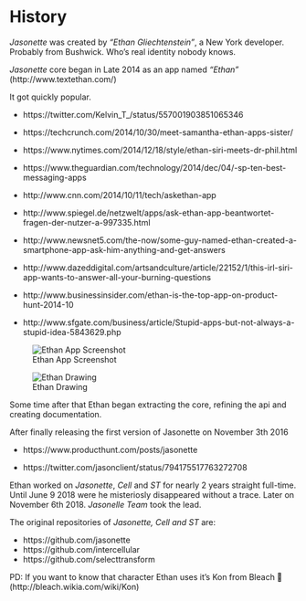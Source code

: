 # History

*Jasonette* was created by *"Ethan Gliechtenstein"*, a New York developer. Probably from Bushwick. Who's real identity nobody knows.

*Jasonette* core began in Late 2014 as an app named *"Ethan"*  (http://www.textethan.com/)

It got quickly popular.

- https://twitter.com/Kelvin_T_/status/557001903851065346

- https://techcrunch.com/2014/10/30/meet-samantha-ethan-apps-sister/

- https://www.nytimes.com/2014/12/18/style/ethan-siri-meets-dr-phil.html

- https://www.theguardian.com/technology/2014/dec/04/-sp-ten-best-messaging-apps

- http://www.cnn.com/2014/10/11/tech/askethan-app

- http://www.spiegel.de/netzwelt/apps/ask-ethan-app-beantwortet-fragen-der-nutzer-a-997335.html

- http://www.newsnet5.com/the-now/some-guy-named-ethan-created-a-smartphone-app-ask-him-anything-and-get-answers

- http://www.dazeddigital.com/artsandculture/article/22152/1/this-irl-siri-app-wants-to-answer-all-your-burning-questions

- http://www.businessinsider.com/ethan-is-the-top-app-on-product-hunt-2014-10

- http://www.sfgate.com/business/article/Stupid-apps-but-not-always-a-stupid-idea-5843629.php


![Ethan App Screenshot](https://user-images.githubusercontent.com/292738/48963770-bb29e880-ef78-11e8-9178-ead9191087ee.jpeg)

![Ethan Drawing](https://user-images.githubusercontent.com/292738/48963771-bb29e880-ef78-11e8-93e4-be81e9749818.jpeg)


Some time after that Ethan began extracting the core, refining the api and creating documentation.

After finally releasing the first version of Jasonette on November 3th 2016

- https://www.producthunt.com/posts/jasonette

- https://twitter.com/jasonclient/status/794175517763272708

Ethan worked on *Jasonette*, *Cell* and *ST* for nearly 2 years straight full-time. Until June 9 2018 were he misteriosly disappeared without a trace. Later on November 6th 2018. *Jasonelle Team* took the lead.

The original repositories of *Jasonette, Cell and ST* are:

- https://github.com/jasonette
- https://github.com/intercellular
- https://github.com/selecttransform

PD: If you want to know that character Ethan uses it's Kon from Bleach 💯 (http://bleach.wikia.com/wiki/Kon)
